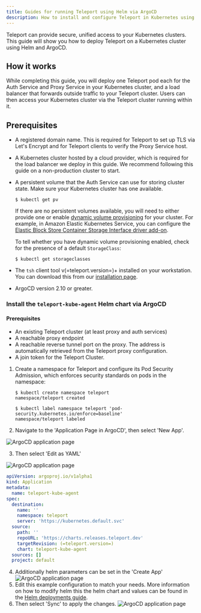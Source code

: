 ```yaml
---
title: Guides for running Teleport using Helm via ArgoCD
description: How to install and configure Teleport in Kubernetes using Helm and ArgoCD
---
```


Teleport can provide secure, unified access to your Kubernetes clusters. This
guide will show you how to deploy Teleport on a Kubernetes cluster using Helm
and ArgoCD.

## How it works

While completing this guide, you will deploy one Teleport pod each for the Auth
Service and Proxy Service in your Kubernetes cluster, and a load balancer that
forwards outside traffic to your Teleport cluster. Users can then access your
Kubernetes cluster via the Teleport cluster running within it.

## Prerequisites

- A registered domain name. This is required for Teleport to set up TLS via
  Let's Encrypt and for Teleport clients to verify the Proxy Service host.

- A Kubernetes cluster hosted by a cloud provider, which is required for the
  load balancer we deploy in this guide. We recommend following this guide on a
  non-production cluster to start.

- A persistent volume that the Auth Service can use for storing cluster state.
  Make sure your Kubernetes cluster has one available.
  
  
  ```code
  $ kubectl get pv
  ```

  If there are no persistent volumes available, you will need to either provide
  one or enable [dynamic volume
  provisioning](https://kubernetes.io/docs/concepts/storage/dynamic-provisioning/#enabling-dynamic-provisioning)
  for your cluster. For example, in Amazon Elastic Kubernetes Service, you can
  configure the [Elastic Block Store Container Storage Interface driver
  add-on](https://docs.aws.amazon.com/eks/latest/userguide/managing-ebs-csi.html).

  To tell whether you have dynamic volume provisioning enabled, check for the
  presence of a default `StorageClass`:

  ```code
  $ kubectl get storageclasses
  ```

- The `tsh` client tool v(=teleport.version=)+ installed on your workstation.
  You can download this from our [installation page](../../../installation.mdx).
  
- ArgoCD version 2.10 or greater.

### Install the `teleport-kube-agent` Helm chart via ArgoCD

#### Prerequisites

- An existing Teleport cluster (at least proxy and auth services)
- A reachable proxy endpoint
- A reachable reverse tunnel port on the proxy.
  The address is automatically retrieved from the Teleport proxy configuration.
- A join token for the Teleport Cluster.

1. Create a namespace for Teleport and configure its Pod Security Admission,
   which enforces security standards on pods in the namespace:

   ```code
   $ kubectl create namespace teleport
   namespace/teleport created
   
   $ kubectl label namespace teleport 'pod-security.kubernetes.io/enforce=baseline'
   namespace/teleport labeled
   ```

2. Navigate to the 'Application Page in ArgoCD', then select 'New App'.


![ArgoCD application page](../../../../img/helm/argocd/application-page.png)

3. Then select 'Edit as YAML'

![ArgoCD application page](../../../../img/helm/argocd/edit-yaml.png)

``` yaml
apiVersion: argoproj.io/v1alpha1
kind: Application
metadata:
  name: teleport-kube-agent
spec:
  destination:
    name: ''
    namespace: teleport
    server: 'https://kubernetes.default.svc'
  source:
    path: ''
    repoURL: 'https://charts.releases.teleport.dev'
    targetRevision: (=teleport.version=)
    chart: teleport-kube-agent
  sources: []
  project: default
```

4.	Additionally helm parameters can be set in the 'Create App'
	![ArgoCD application page](../../../../img/helm/argocd/helm-parameters.png)
5. Edit this example configuration to match your needs.
More information on how to modify helm this the helm chart
and values can be found in the [Helm deployments guide](./helm-deployments.mdx).
6. Then select 'Sync' to apply the changes.
![ArgoCD application page](../../../../img/helm/argocd/sync-app.png)


